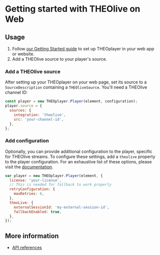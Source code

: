 # Getting started with THEOlive on Web


<Intro />

## Usage

1. Follow [our Getting Started guide](../../../getting-started/01-sdks/01-web/00-getting-started.mdx)
   to set up THEOplayer in your web app or website.
2. Add a THEOlive source to your player's source.

### Add a THEOlive source

After setting up your THEOplayer on your web page, set its source to a `SourceDescription` containing a `THEOliveSource`.
You'll need a THEOlive channel ID:

```javascript
const player = new THEOplayer.Player(element, configuration);
player.source = {
  sources: {
    integration: 'theolive',
    src: 'your-channel-id',
  },
};
```

### Add configuration

Optionally, you can provide additional configuration to the player, specific for THEOlive streams. To
configure these settings, add a `theolive` property to the player configuration. For an exhaustive list of these options,
please visit the [documentation](pathname:///theoplayer/v8/api-reference/web/interfaces/TheoLiveConfiguration.html).

```javascript
var player = new THEOplayer.Player(element, {
  license: 'your-license',
  // This is needed for fallback to work properly
  retryConfiguration: {
    maxRetries: 6,
  },
  theoLive: {
    externalSessionId: 'my-external-session-id',
    fallbackEnabled: true,
  },
});
```

## More information

- [API references](pathname:///theoplayer/v8/api-reference/web/interfaces/TheoLiveSource.html)
